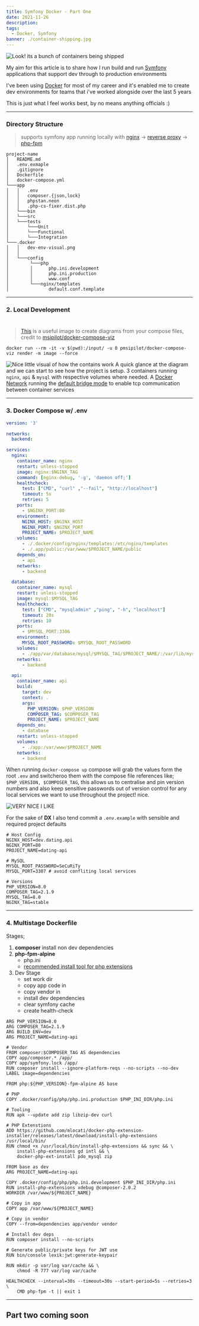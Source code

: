 ```yaml
---
title: Symfony Docker - Part One
date: 2021-11-26
description:
tags:
  - Docker, Symfony
banner: ./container-shipping.jpg
---
```

![Look! its a bunch of containers being shipped](./container-shipping.jpg)

My aim for this article is to share how I run build and run [Symfony](https://symfony.com) applications that support dev through to production environments

I've been using [Docker](https://docker.com) for most of my career and it's enabled me to create dev environments for teams that i've worked alongside over the last 5 years

This is just what I feel works best, by no means anything officials :)

____
### Directory Structure
> supports symfony app running locally with [nginx](https://en.wikipedia.org/wiki/Nginx) ->  [reverse proxy](https://en.wikipedia.org/wiki/Reverse_proxy) -> [php-fpm](https://en.wikipedia.org/wiki/PHP#PHPFPM)

```
project-name
│   README.md
│   .env.exmaple
│   .gitignore
│   Dockerfile
│   docker-compose.yml
└───app
│   │   .env
│   │   composer.{json,lock}
│   │   phpstan.neon
│   │   .php-cs-fixer.dist.php
│   └───bin
│   └───src
│   └───tests
│       └───Unit
│       └───Functional
│       └───Integration
└───.docker
│   │   dev-env-visual.png
│   │
│   └───config
│        └───php
│        │      php.ini.development
│        │      php.ini.production
│        │      www.conf
│        └───nginx/templates
│               default.conf.template
```
____
### 2. Local Development
#
> [This](https://hub.docker.com/r/pmsipilot/docker-compose-viz) is a useful image to create diagrams from your compose files, credit to [msipilot/docker-compose-viz](https://github.com/pmsipilot/docker-compose-viz)


```
docker run --rm -it -v $(pwd):/input/ -u 0 pmsipilot/docker-compose-viz render -m image --force
```
![Nice little visual of how the contains work](./dev-env-visual.png)
A quick glance at the diagram and we can start to see how the project is setup. 3 containers running `nginx`, `api` & `mysql` with respective volumes where needed. A [Docker Network](https://docs.docker.com/network/) running the [default bridge mode](https://docs.docker.com/network/bridge/) to enable tcp communication between container services

____
### 3. Docker Compose w/ .env
```:title=project-name/docker-compose.yml
version: '3'

networks:
  backend:

services:
  nginx:
    container_name: nginx
    restart: unless-stopped
    image: nginx:$NGINX_TAG
    command: [nginx-debug, '-g', 'daemon off;']
    healthcheck:
      test: ["CMD", "curl" ,"--fail", "http://localhost"]
      timeout: 5s
      retries: 5
    ports:
      - $NGINX_PORT:80
    environment:
      NGINX_HOST: $NGINX_HOST
      NGINX_PORT: $NGINX_PORT
      PROJECT_NAME: $PROJECT_NAME
    volumes:
      - ./.docker/config/nginx/templates:/etc/nginx/templates
      - ./.app/public:/var/www/$PROJECT_NAME/public
    depends_on:
      - api
    networks:
      - backend

  database:
    container_name: mysql
    restart: unless-stopped
    image: mysql:$MYSQL_TAG
    healthcheck:
      test: ["CMD", "mysqladmin" ,"ping", "-h", "localhost"]
      timeout: 20s
      retries: 10
    ports:
      - $MYSQL_PORT:3306
    environment:
      MYSQL_ROOT_PASSWORD: $MYSQL_ROOT_PASSWORD
    volumes:
      - ./app/var/database/mysql/$MYSQL_TAG/$PROJECT_NAME/:/var/lib/mysql
    networks:
      - backend

  api:
    container_name: api
    build:
      target: dev
      context: .
      args:
        PHP_VERSION: $PHP_VERSION
        COMPOSER_TAG: $COMPOSER_TAG
        PROJECT_NAME: $PROJECT_NAME
    depends_on:
      - database
    restart: unless-stopped
    volumes:
      - ./app:/var/www/$PROJECT_NAME
    networks:
      - backend
```

When running `docker-compose up` compose will grab the values form the root `.env` and switcheroo them with the compose file references like; `$PHP_VERSION, $COMPOSER_TAG`, this allows us to centralise and pin version numbers and also keep sensitive passwords out of version control for any local services we want to use throughout the project! nice.

![VERY NICE I LIKE](./nice-very-nice.jpg)

For the sake of **DX** I also tend commit a `.env.example` with sensible and required project defaults
```:title=project-name/.env.example
# Host Config
NGINX_HOST=dev.dating.api
NGINX_PORT=80
PROJECT_NAME=dating-api

# MySQL
MYSQL_ROOT_PASSWORD=SeCuRiTy
MYSQL_PORT=3307 # avoid confliting local services

# Versions
PHP_VERSION=8.0
COMPOSER_TAG=2.1.9
MYSQL_TAG=8.0
NGINX_TAG=stable
```

___
### 4. Multistage Dockerfile

Stages;
 1. **composer** install non dev dependencies
 2. **php-fpm-alpine**
    - php.ini
    - [recommended install tool for php extensions](https://github.com/mlocati/docker-php-extension-installer)
 3. Dev Stage
    - set work dir
    - copy app code in
    - copy vendor in
    - install dev dependencies
    - clear symfony cache
    - create health-check

```:Dockerfile
ARG PHP_VERSION=8.0
ARG COMPOSER_TAG=2.1.9
ARG BUILD_ENV=dev
ARG PROJECT_NAME=dating-api

# Vendor
FROM composer:$COMPOSER_TAG AS dependencies
COPY app/composer.* /app/
COPY app/symfony.lock /app/
RUN composer install --ignore-platform-reqs --no-scripts --no-dev
LABEL image=dependencies

FROM php:${PHP_VERSION}-fpm-alpine AS base

# PHP
COPY .docker/config/php/php.ini.production $PHP_INI_DIR/php.ini

# Tooling
RUN apk --update add zip libzip-dev curl

# PHP Extenstions
ADD https://github.com/mlocati/docker-php-extension-installer/releases/latest/download/install-php-extensions /usr/local/bin/
RUN chmod +x /usr/local/bin/install-php-extensions && sync && \
    install-php-extensions gd intl && \
    docker-php-ext-install pdo_mysql zip

FROM base as dev
ARG PROJECT_NAME=dating-api

COPY .docker/config/php/php.ini.development $PHP_INI_DIR/php.ini
RUN install-php-extensions xdebug @composer-2.0.2
WORKDIR /var/www/${PROJECT_NAME}

# Copy in app
COPY app /var/www/${PROJECT_NAME}

# Copy in vendor
COPY --from=dependencies app/vendor vendor

# Install dev deps
RUN composer install --no-scripts

# Generate public/private keys for JWT use
RUN bin/console lexik:jwt:generate-keypair

RUN mkdir -p var/log var/cache && \
    chmod -R 777 var/log var/cache

HEALTHCHECK --interval=30s --timeout=30s --start-period=5s --retries=3 \
    CMD php-fpm -t || exit 1
```

___

## Part two coming soon



